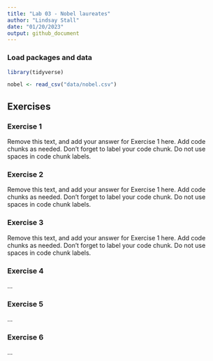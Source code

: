 ```yaml
---
title: "Lab 03 - Nobel laureates"
author: "Lindsay Stall"
date: "01/20/2023"
output: github_document
---
```


### Load packages and data

```r
library(tidyverse) 
```

```r
nobel <- read_csv("data/nobel.csv")
```

## Exercises

### Exercise 1

Remove this text, and add your answer for Exercise 1 here.
Add code chunks as needed.
Don't forget to label your code chunk.
Do not use spaces in code chunk labels.

### Exercise 2

Remove this text, and add your answer for Exercise 1 here.
Add code chunks as needed.
Don't forget to label your code chunk.
Do not use spaces in code chunk labels.

### Exercise 3

Remove this text, and add your answer for Exercise 1 here.
Add code chunks as needed.
Don't forget to label your code chunk.
Do not use spaces in code chunk labels.

### Exercise 4

...

### Exercise 5

...

### Exercise 6

...
